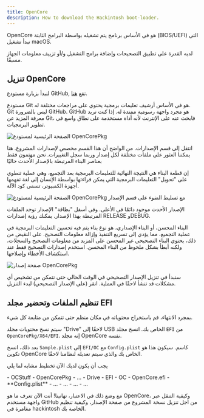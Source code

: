```yaml
---
title: OpenCore
description: How to download the Hackintosh boot-loader.
---
```




OpenCore هو في الأساس برنامج يتم تشغيله بواسطة البرامج الثابتة (BIOS/UEFI) التي تبدأ تشغيل macOS.

لديه القدرة على تطبيق التصحيحات وإضافة برامج التشغيل و/أو تزييف معلومات الجهاز مسبقًا.

## تنزيل OpenCore

لنبدأ بزيارة مستودع GitHub, تقع [هنا](https://github.com/Acidanthera/OpenCorePkg).

<Aside type="tip">
مستودع Git هو في الأساس أرشيف تعليمات برمجية يحتوي على مراجعات مختلفة له. Git ليس بالضرورة GitHub. GitHub هو مجرد واجهة رسومية ممتدة له. إذا كنت تريد معرفة المزيد عن Git، فابحث عنه على الإنترنت لأنه أداة مستخدمة على نطاق واسع في تطوير البرمجيات.
</Aside>

![الصفحة الرئيسية لمستودع OpenCorePkg](~/assets/OpenCorePkg.png)

انتقل إلى قسم الإصدارات. من الواضح أن هذا القسم مخصص لإصدارات المشروع. هنا يمكننا العثور على ملفات مختلفة لكل إصدار وربما سجل التغييرات. نحن مهتمون فقط بعناصر البناء المرتبطة بالإصدار الأحدث حاليًا

<Aside type="tip">
إن قطعة البناء هي النتيجة النهائية للتعليمات البرمجية بعد التجميع، وهي عملية تنطوي على "تحويل" التعليمات البرمجية التي يمكن قراءتها بواسطة الإنسان إلى لغة تفهمها أجهزة الكمبيوتر، تسمى كود الآلة.
</Aside>

![الصفحة الرئيسية لمستودع OpenCorePkg مع تسليط الضوء على قسم الإصدار](~/assets/OpenCorePkgReleaseSection.png)

الإصدار الأحدث موجود دائمًا في الأعلى. وفي أسفل "بطاقة" الإصدار توجد الملفات المرتبطة بهذا الإصدار. يمكنك رؤية إصدارات RELEASE وDEBUG.

<Aside type="tip">
البناء المحسن، أو البناء الإصداري، هو نوع بناء يتم فيه تحسين التعليمات البرمجية في عملية التجميع، مما يؤدي إلى تسريع التنفيذ وإزالة معلومات التصحيح. على النقيض من ذلك، يحتوي البناء التصحيحي غير المحسن على المزيد من معلومات التصحيح والسجلات، ولكنه أبطأ بشكل ملحوظ من البناء المحسن. استخدم إصدارات التصحيح فقط عند استكشاف الأخطاء وإصلاحها.
</Aside>

![صفحة إصدار OpenCorePkg](~/assets/OpenCorePkgReleasePage.png)

سنبدأ في تنزيل الإصدار التصحيحي في الوقت الحالي حتى نتمكن من تشخيص أي مشكلات قد تنشأ لاحقًا في العملية. انقر (على الإصدار التصحيحي) لبدء التنزيل.

## تنظيم الملفات وتحضير مجلد EFI

بمجرد الانتهاء، قم باستخراج محتوياته في مكان منظم حتى تتمكن من متابعة كل شيء.

سيتم نسخ محتويات مجلد "Drive" لاحقًا إلى USB الخاص بك. انسخ مجلد `EFI` من `OpenCorePkg/X64/EFI`. إنه مجلد OpenCore نفسه.

بعد ذلك، انسخ `Sample.plist` إلى `EFI/OC` مع `Config.plist` كاسم. سيكون هذا هو تكوين OpenCore الخاص بك والذي سيتم تعديله لنظامنا لاحقًا.

يجب أن يكون لديك الآن تخطيط مشابه لما يلي

<FileTree>
- OCStuff
  - OpenCorePkg
    - …
  - Drive
    - EFI
      - OC
        - OpenCore.efi
        - **Config.plist**
        - …
      - …
    - …
  - …
</FileTree>

مع وضع ذلك في الاعتبار، تهانينا! أنت الآن تعرف ما هو OpenCore، وكيفية التنقل عبر واجهة مستخدم GitHub من أجل تنزيل نسخة المشروع من صفحة الإصدار، وكيفية تنظيم مغامرة في hackintosh الخاصة بك.

